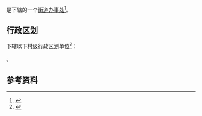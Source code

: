 {{中国乡级行政区|51/03/21/001/000}}

'''{{PAGENAMEBASE}}'''是{{PRC admin/fullname|51/03/21/001/000|3}}下辖的一个[[街道办事处|街道办事处]]<ref>{{PRC admin/ref sgc|{{PRC admin/parent|51/03/21/001/000}}}}</ref>。

== 行政区划 ==
{{PAGENAMEBASE}}下辖以下村级行政区划单位<ref>{{PRC admin/ref sgc|51/03/21/001/000}}</ref>：

{{PRC admin/children|51/03/21/001/000}}。

== 参考资料 ==
{{reflist}}

{{四川行政区划小作品}}
{{PRC admin/navcat|51/03/21/001/000}}